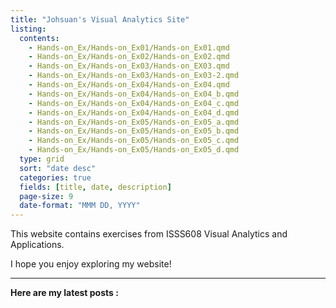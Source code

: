 ```yaml
---
title: "Johsuan's Visual Analytics Site"
listing:
  contents:
    - Hands-on_Ex/Hands-on_Ex01/Hands-on_Ex01.qmd
    - Hands-on_Ex/Hands-on_Ex02/Hands-on_Ex02.qmd
    - Hands-on_Ex/Hands-on_Ex03/Hands-on_EX03.qmd
    - Hands-on_Ex/Hands-on_Ex03/Hands-on_Ex03-2.qmd
    - Hands-on_Ex/Hands-on_Ex04/Hands-on_Ex04.qmd
    - Hands-on_Ex/Hands-on_Ex04/Hands-on_Ex04_b.qmd
    - Hands-on_Ex/Hands-on_Ex04/Hands-on_Ex04_c.qmd
    - Hands-on_Ex/Hands-on_Ex04/Hands-on_Ex04_d.qmd
    - Hands-on_Ex/Hands-on_Ex05/Hands-on_Ex05_a.qmd
    - Hands-on_Ex/Hands-on_Ex05/Hands-on_Ex05_b.qmd
    - Hands-on_Ex/Hands-on_Ex05/Hands-on_Ex05_c.qmd
    - Hands-on_Ex/Hands-on_Ex05/Hands-on_Ex05_d.qmd
  type: grid
  sort: "date desc"
  categories: true
  fields: [title, date, description]
  page-size: 9
  date-format: "MMM DD, YYYY"
---
```


This website contains exercises from ISSS608 Visual Analytics and Applications.

I hope you enjoy exploring my website!

------------------------------------------------------------------------

**Here are my latest posts :**
